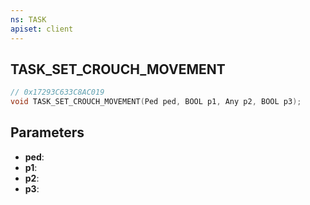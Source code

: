 ```yaml
---
ns: TASK
apiset: client
---
```

## TASK_SET_CROUCH_MOVEMENT

```c
// 0x17293C633C8AC019
void TASK_SET_CROUCH_MOVEMENT(Ped ped, BOOL p1, Any p2, BOOL p3);
```


## Parameters
* **ped**:
* **p1**:
* **p2**:
* **p3**: